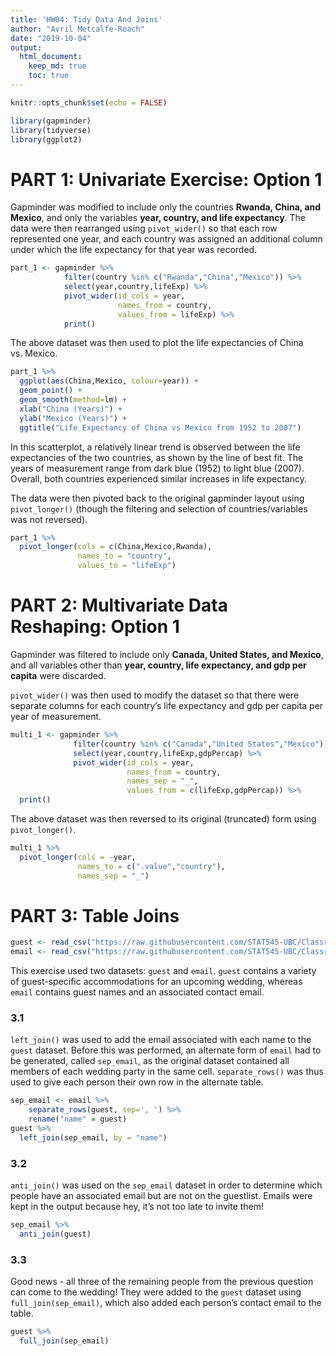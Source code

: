 ```yaml
---
title: 'HW04: Tidy Data And Joins'
author: "Avril Metcalfe-Roach"
date: "2019-10-04"
output: 
  html_document:
    keep_md: true
    toc: true
---
```


```r
knitr::opts_chunk$set(echo = FALSE)
```

```r
library(gapminder)
library(tidyverse)
library(ggplot2)
```

# PART 1: Univariate Exercise: Option 1

Gapminder was modified to include only the countries **Rwanda, China, and Mexico**, and only the variables **year, country, and life expectancy**. The data were then rearranged using `pivot_wider()` so that each row represented one year, and each country was assigned an additional column under which the life expectancy for that year was recorded.

```r
part_1 <- gapminder %>% 
            filter(country %in% c("Rwanda","China","Mexico")) %>% 
            select(year,country,lifeExp) %>% 
            pivot_wider(id_cols = year,
                        names_from = country,
                        values_from = lifeExp) %>% 
            print()
```

The above dataset was then used to plot the life expectancies of China vs. Mexico.

```r
part_1 %>% 
  ggplot(aes(China,Mexico, colour=year)) +
  geom_point() +
  geom_smooth(method=lm) +
  xlab("China (Years)") +
  ylab("Mexico (Years)") +
  ggtitle("Life Expectancy of China vs Mexico from 1952 to 2007")
```

In this scatterplot, a relatively linear trend is observed between the life expectancies of the two countries, as shown by the line of best fit. The years of measurement range from dark blue (1952) to light blue (2007). Overall, both countries experienced similar increases in life expectancy.

The data were then pivoted back to the original gapminder layout using `pivot_longer()` (though the filtering and selection of countries/variables was not reversed).

```r
part_1 %>% 
  pivot_longer(cols = c(China,Mexico,Rwanda),
               names_to = "country",
               values_to = "lifeExp")
```


# PART 2: Multivariate Data Reshaping: Option 1

Gapminder was filtered to include only **Canada, United States, and Mexico**, and all variables other than **year, country, life expectancy, and gdp per capita** were discarded.

`pivot_wider()` was then used to modify the dataset so that there were separate columns for each country's life expectancy and gdp per capita per year of measurement.

```r
multi_1 <- gapminder %>% 
              filter(country %in% c("Canada","United States","Mexico")) %>% 
              select(year,country,lifeExp,gdpPercap) %>% 
              pivot_wider(id_cols = year,
                          names_from = country,
                          names_sep = "_",
                          values_from = c(lifeExp,gdpPercap)) %>% 
  print()
```

The above dataset was then reversed to its original (truncated) form using `pivot_longer()`.

```r
multi_1 %>% 
  pivot_longer(cols = -year,
               names_to = c(".value","country"),
               names_sep = "_")
```


# PART 3: Table Joins

```r
guest <- read_csv("https://raw.githubusercontent.com/STAT545-UBC/Classroom/master/data/wedding/attend.csv")
email <- read_csv("https://raw.githubusercontent.com/STAT545-UBC/Classroom/master/data/wedding/emails.csv")
```

This exercise used two datasets: `guest` and `email`. `guest` contains a variety of guest-specific accommodations for an upcoming wedding, whereas `email` contains guest names and an associated contact email.

### 3.1

`left_join()` was used to add the email associated with each name to the `guest` dataset. Before this was performed, an alternate form of `email` had to be generated, called `sep_email`, as the original dataset contained all members of each wedding party in the same cell. `separate_rows()` was thus used to give each person their own row in the alternate table.

```r
sep_email <- email %>% 
    separate_rows(guest, sep=', ') %>% 
    rename("name" = guest)
guest %>% 
  left_join(sep_email, by = "name")
```

### 3.2

`anti_join()` was used on the `sep_email` dataset in order to determine which people have an associated email but are not on the guestlist. Emails were kept in the output because hey, it's not too late to invite them!

```r
sep_email %>% 
  anti_join(guest)
```

### 3.3

Good news - all three of the remaining people from the previous question can come to the wedding! They were added to the `guest` dataset using `full_join(sep_email)`, which also added each person's contact email to the table.

```r
guest %>% 
  full_join(sep_email)
```

